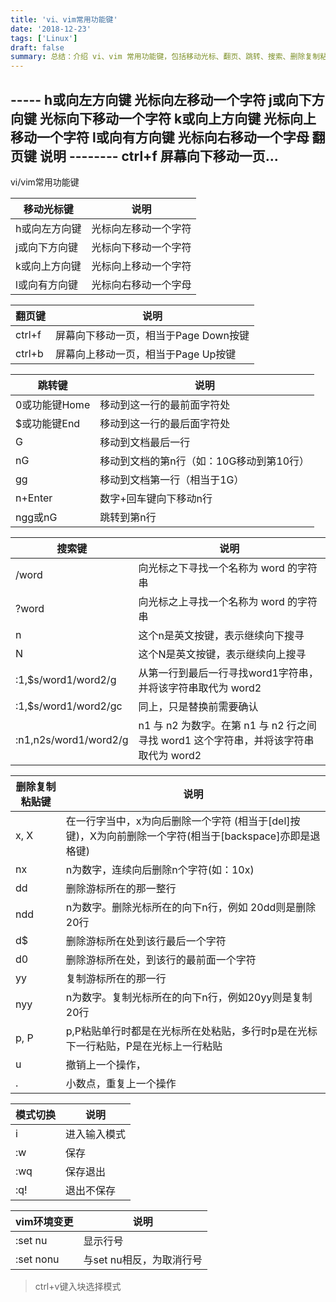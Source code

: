 ```yaml
---
title: 'vi、vim常用功能键'
date: '2018-12-23'
tags: ['Linux']
draft: false
summary: 总结：介绍 vi、vim 常用功能键，包括移动光标、翻页、跳转、搜索、删除复制粘贴、模式切换及 vim 环境变更等，如 h/j/k/l 移动，ctrl+f/b 翻页等，功能丰富实用。 
---
```


-----   h或向左方向键  光标向左移动一个字符   j或向下方向键  光标向下移动一个字符   k或向上方向键  光标向上移动一个字符   l或向有方向键  光标向右移动一个字母    翻页键  说明  --------   ctrl+f  屏幕向下移动一页...
---
vi/vim常用功能键

|移动光标键 | 说明
|-----|---
| h或向左方向键 | 光标向左移动一个字符
| j或向下方向键 | 光标向下移动一个字符
| k或向上方向键 | 光标向上移动一个字符
| l或向有方向键 | 光标向右移动一个字母

|翻页键 | 说明
|-----|---
| ctrl+f | 屏幕向下移动一页，相当于Page Down按键
| ctrl+b | 屏幕向上移动一页，相当于Page Up按键

|跳转键 | 说明
|-----|---
| 0或功能键Home | 移动到这一行的最前面字符处
| $或功能键End | 移动到这一行的最后面字符处
| G | 移动到文档最后一行
| nG| 移动到文档的第n行（如：10G移动到第10行）
| gg | 移动到文档第一行（相当于1G）
| n+Enter | 数字+回车键向下移动n行
| ngg或nG | 跳转到第n行

|搜索键 | 说明
|-----|---
| /word | 向光标之下寻找一个名称为 word 的字符串
| ?word | 向光标之上寻找一个名称为 word 的字符串
| n | 这个n是英文按键，表示继续向下搜寻
| N | 这个N是英文按键，表示继续向上搜寻
| :1,$s/word1/word2/g | 从第一行到最后一行寻找word1字符串，并将该字符串取代为 word2 
| :1,$s/word1/word2/gc | 同上，只是替换前需要确认
| :n1,n2s/word1/word2/g | n1 与 n2 为数字。在第 n1 与 n2 行之间寻找 word1 这个字符串，并将该字符串取代为 word2 

|删除复制粘贴键 | 说明
|-----|---
| x, X | 在一行字当中，x为向后删除一个字符 (相当于[del]按键)，X为向前删除一个字符(相当于[backspace]亦即是退格键)
| nx | n为数字，连续向后删除n个字符(如：10x)
| dd | 删除游标所在的那一整行
| ndd | n为数字。删除光标所在的向下n行，例如 20dd则是删除20行
| d$ | 删除游标所在处到该行最后一个字符
| d0 | 删除游标所在处，到该行的最前面一个字符
| yy | 复制游标所在的那一行
| nyy | n为数字。复制光标所在的向下n行，例如20yy则是复制20行
| p, P | p,P粘贴单行时都是在光标所在处粘贴，多行时p是在光标下一行粘贴，P是在光标上一行粘贴
| u | 撤销上一个操作，
| . | 小数点，重复上一个操作

|模式切换 | 说明
|-----|---
| i | 进入输入模式
| :w | 保存
| :wq | 保存退出
| :q! | 退出不保存

|vim环境变更 | 说明
|-----|---
| :set nu | 显示行号
| :set nonu | 与set nu相反，为取消行号

> ctrl+v键入块选择模式